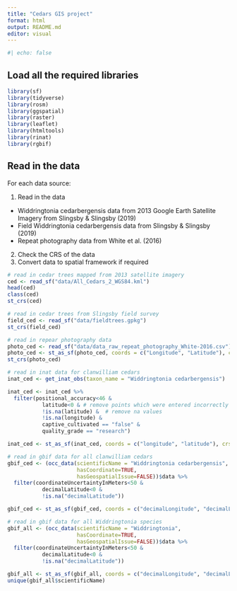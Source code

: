 ```yaml
---
title: "Cedars GIS project"
format: html
output: README.md
editor: visual
---
```


```r
#| echo: false
```


## Load all the required libraries

```r
library(sf)
library(tidyverse)
library(rosm)
library(ggspatial)
library(raster)
library(leaflet)
library(htmltools)
library(rinat)
library(rgbif)
```

## Read in the data

For each data source:

1.  Read in the data

-   Widdringtonia cedarbergensis data from 2013 Google Earth Satellite Imagery from Slingsby & Slingsby (2019)
-   Field Widdringtonia cedarbergensis data from Slingsby & Slingsby (2019)
-   Repeat photography data from White et al. (2016)

2.  Check the CRS of the data
3.  Convert data to spatial framework if required

```r
# read in cedar trees mapped from 2013 satellite imagery
ced <- read_sf("data/All_Cedars_2_WGS84.kml")
head(ced)
class(ced)
st_crs(ced)

# read in cedar trees from Slingsby field survey 
field_ced <- read_sf("data/fieldtrees.gpkg")
st_crs(field_ced)

# read in repear photography data
photo_ced <- read_sf("data/data_raw_repeat_photography_White-2016.csv")
photo_ced <- st_as_sf(photo_ced, coords = c("Longitude", "Latitude"), crs = st_crs(ced))
st_crs(photo_ced)

# read in inat data for clanwilliam cedars
inat_ced <- get_inat_obs(taxon_name = "Widdringtonia cedarbergensis")

inat_ced <- inat_ced %>% 
  filter(positional_accuracy<46 & 
           latitude<0 & # remove points which were entered incorrectly as negative
           !is.na(latitude) &  # remove na values
           !is.na(longitude) &
           captive_cultivated == "false" & 
           quality_grade == "research")

inat_ced <- st_as_sf(inat_ced, coords = c("longitude", "latitude"), crs = 4326) # convert to spatial framework

# read in gbif data for all clanwilliam cedars 
gbif_ced <- (occ_data(scientificName = "Widdringtonia cedarbergensis",
                      hasCoordinate=TRUE, 
                      hasGeospatialIssue=FALSE))$data %>% 
  filter(coordinateUncertaintyInMeters<50 & 
           decimalLatitude<0 &
           !is.na("decimalLatitude"))

gbif_ced <- st_as_sf(gbif_ced, coords = c("decimalLongitude", "decimalLatitude"), crs = 4326)

# read in gbif data for all Widdringtonia species 
gbif_all <- (occ_data(scientificName = "Widdringtonia",
                      hasCoordinate=TRUE, 
                      hasGeospatialIssue=FALSE))$data %>% 
  filter(coordinateUncertaintyInMeters<50 & 
           decimalLatitude<0 &
           !is.na("decimalLatitude"))

gbif_all <- st_as_sf(gbif_all, coords = c("decimalLongitude", "decimalLatitude"), crs = 4326)
unique(gbif_all$scientificName)

```

